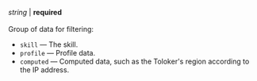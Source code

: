 _string_ \| **required**<br/><br/>Group of data for filtering:

- `skill` — The skill.
- `profile` — Profile data.
- `computed` — Computed data, such as the Toloker's region according to the IP address.
